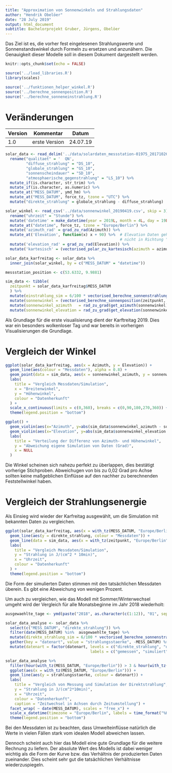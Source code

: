 ```yaml
---
title: "Approximation von Sonnenwinkeln und Strahlungsdaten"
author: "Hendrik Obelöer"
date: "28 July 2019"
output: html_document
subtitle: Bachelorprojekt Gruber, Jürgens, Obelöer
---
```


Das Ziel ist es, die vorher fest eingelesenen Strahlungswerte und Sonnenstandswinkel durch Formeln zu ersetzen und anzunähern. Die Genauigkeit dieser Modelle soll in diesem Dokument dargestellt werden.

```r
knitr::opts_chunk$set(echo = FALSE)
```

```r
source('../load_libraries.R')
library(scales)

source('../funktionen_helper_winkel.R')
source('../berechne_sonnenposition.R')
source('../berechne_sonneneinstrahlung.R')
```


# Veränderungen

| Version  | Kommentar                | Datum     |
|----------|--------------------------|-----------|
| 1.0      | erste Version            | 24.07.19  |


```r
solar_data <- read_delim('../data/solardaten_messstation-01975_20171026-20190428.txt', delim = ";") %>%
  rename("qualitaet" = '  QN',
         "diffuse_strahlung" = "DS_10",
         "globale_strahlung" = "GS_10",
         "sonnenscheindauer" = "SD_10",
         "atmosphaerische_gegenstrahlung" = "LS_10") %>%
  mutate_if(is.character, str_trim) %>%
  mutate_if(is.character, as.numeric) %>%
  mutate_at("MESS_DATUM", ymd_hm) %>%
  mutate_at("MESS_DATUM", force_tz, tzone = "UTC") %>%
  mutate("direkte_strahlung" = globale_strahlung - diffuse_strahlung)
```

```r
solar_winkel <- read_csv('../data/sonnenwinkel_20190419.csv', skip = 3) %>%
  rename("uhrzeit" = "Stunde") %>%
  mutate('datetime' = make_datetime(year = 2019L, month = 4L, day = 19L, hour = hour(uhrzeit), min = minute(uhrzeit))) %>%
  mutate_at("datetime", force_tz, tzone = "Europe/Berlin") %>%
  mutate('azimuth_rad' = grad_zu_rad(Azimuth)) %>%
  mutate_at('Elevation', function(x) x + 90) %>%  # Elevation Daten gehen vom Nullpunkt in der Horizontalen aus
                                                  # nicht in Richtung "unten",90° Addition behebt das
  mutate('elevation_rad' = grad_zu_rad(Elevation)) %>%
  mutate('kartesisch' = (vectorised_polar_zu_kartesisch(azimuth = azimuth_rad, elevation = elevation_rad))) #%>%
```

```r
solar_data_karfreitag <- solar_data %>%
  inner_join(solar_winkel, by = c("MESS_DATUM" = "datetime"))
```

```r

messstation_position <- c(53.6332, 9.9881)

sim_data <- tibble(
  zeitpunkt = solar_data_karfreitag$MESS_DATUM
  ) %>%
  mutate(einstrahlung_sim = 6/100 * vectorised_berechne_sonnenstrahlung(zeitpunkt, messstation_position[1], messstation_position[2])) %>% # mit Umrechnung W/m^2 auf J/cm^2 pro 10 Min
  mutate(sonnenwinkel = (vectorised_berechne_sonnenposition(zeitpunkt, messstation_position[1], messstation_position[2]))) %>%
  mutate(sonnenwinkel_azimuth   = rad_zu_grad(get_azimuth(sonnenwinkel))) %>%
  mutate(sonnenwinkel_elevation = rad_zu_grad(get_elevation(sonnenwinkel)))
```

Als Grundlage für die erste visualisierung dient der Karftreitag 2019. Dies war ein besonders wolkenloser Tag und war bereits in vorherigen Visualisierungen die Grundlage.

# Vergleich der Winkel

```r
ggplot(solar_data_karfreitag, aes(x = Azimuth, y = Elevation)) +
  geom_line(aes(colour = "Messdaten"), alpha = 0.8) +
  geom_point(data = sim_data, aes(x = sonnenwinkel_azimuth, y = sonnenwinkel_elevation, colour = "Simulationsdaten"), alpha = 0.5, size = 0.5) +
  labs(
    title = "Vergleich Messdaten/Simulation",
    x = "Breitenwinkel",
    y = "Höhenwinkel",
    colour = "Datenherkunft"
  ) +
  scale_x_continuous(limits = c(0,360), breaks = c(0,90,180,270,360)) +
  theme(legend.position = "bottom")

ggplot() +
  geom_violin(aes(x="Azimuth", y=abs(sim_data$sonnenwinkel_azimuth - solar_data_karfreitag$Azimuth))) +
  geom_violin(aes(x="Elevation", y=abs(sim_data$sonnenwinkel_elevation - solar_data_karfreitag$Elevation))) +
  labs(
    title = "Verteilung der Differenz von Azimuth- und Höhenwinkel",
    y = "Abweichung eigene Simulation von Daten (Grad)",
    x = NULL
  )

```

Die Winkel scheinen sich nahezu perfekt zu überlappen, dies bestätigt vorherige Stichproben. Abweichugen von bis zu 0,02 Grad pro Achse sollten keine maßgeblichen Einflüsse auf den nachher zu berechnenden Feststellwinkel haben.


# Vergleich der Strahlungsenergie

Als Einsieg wird wieder der Karfreitag ausgewählt, um die Simulation mit bekannten Daten zu vergleichen.

```r
ggplot(solar_data_karfreitag, aes(x = with_tz(MESS_DATUM, "Europe/Berlin"))) +
  geom_line(aes(y = direkte_strahlung, colour = "Messdaten")) + 
  geom_line(data = sim_data, aes(x = with_tz(zeitpunkt, "Europe/Berlin"), y = einstrahlung_sim, colour = "Simulation")) +
  labs(
    title = "Vergleich Messdaten/Simulation",
    y = "Strahlung in J/(cm^2 * 10min)",
    x = "Uhrzeit",
    colour = "Datenherkunft"
  ) +
  theme(legend.position = "bottom")
```

Die Form der simulierten Daten stimmen mit den tatsächlichen Messdaten überein. Es gibt eine Abweichung von wenigen Prozent.

Um auch zu vergleichen, wie das Modell mit Sommer/Winterwechsel umgeht wird der Vergleich für alle Monatsbeginne im Jahr 2018 wiederholt:

```r
ausgewaehlte_tage <- ymd(paste("2018", as.character(c(1:12)), "01", sep = "-"))

solar_data_analyse <- solar_data %>%
  select(c("MESS_DATUM", "direkte_strahlung")) %>%
  filter(date(MESS_DATUM) %in%  ausgewaehlte_tage) %>%
  mutate(direkte_strahlung_sim = 6/100 * vectorised_berechne_sonnenstrahlung(MESS_DATUM, messstation_position[1], messstation_position[2])) %>% # mit Umrechnung W/m^2 auf J/cm^2 pro 10 Min
  gather(key = "datenart", value = "strahlungsstaerke", -MESS_DATUM) %>%
  mutate(datenart = factor(datenart, levels = c("direkte_strahlung", "direkte_strahlung_sim"), 
                                     labels = c("gemessen", "simuliert")))

solar_data_analyse %>%
  filter(hour(with_tz(MESS_DATUM, "Europe/Berlin")) > 3 & hour(with_tz(MESS_DATUM, "Europe/Berlin")) < 22) %>% # für Graphen Uhrzeit sinnvoll einschränken
  ggplot(aes(x = with_tz(MESS_DATUM, "Europe/Berlin"))) +
  geom_line(aes(y = strahlungsstaerke, colour = datenart)) + 
  labs(
    title = "Vergleich von Messung und Simulation der Direktstrahlung",
    y = "Strahlung in J/(cm^2*10min)",
    x = "Uhrzeit",
    colour = "Datenherkunft",
    caption = "Zeitwechsel in Achsen durch Zeitumstellung") +
  facet_wrap( ~ date(MESS_DATUM), scales = "free_x") +
  scale_x_datetime(timezone = "Europe/Berlin", labels = time_format("%H:%M")) +
  theme(legend.position = "bottom")

```

Bei den Messdaten ist zu beachten, dass Umwelteinflüsse natürlich die Werte in vielen Fällen stark vom idealen Modell abweichen lassen.

Dennoch scheint auch hier das Modell eine gute Grundlage für die weitere Rechnung zu liefern. Der absolute Wert des Modells ist dabei weniger wichtig als die Form der Kurve bzw. das Verhältnis der produzierten Daten zueinander. Dies scheint sehr gut die tatsächlichen Verhältnisse wiederzuspiegeln. 
